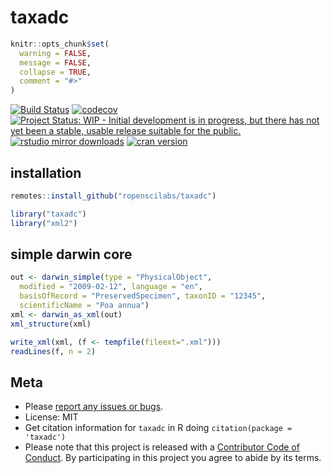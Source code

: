 taxadc
====

```r
knitr::opts_chunk$set(
  warning = FALSE,
  message = FALSE,
  collapse = TRUE,
  comment = "#>"
)
```

[![Build Status](https://travis-ci.org/ropenscilabs/taxadc.svg?branch=master)](https://travis-ci.org/ropenscilabs/taxadc)
[![codecov](https://codecov.io/gh/ropenscilabs/taxadc/branch/master/graph/badge.svg)](https://codecov.io/gh/ropenscilabs/taxadc)
[![Project Status: WIP - Initial development is in progress, but there has not yet been a stable, usable release suitable for the public.](http://www.repostatus.org/badges/latest/wip.svg)](http://www.repostatus.org/#wip)
[![rstudio mirror downloads](http://cranlogs.r-pkg.org/badges/taxadc)](https://github.com/metacran/cranlogs.app)
[![cran version](http://www.r-pkg.org/badges/version/taxadc)](https://cran.r-project.org/package=taxadc)

## installation

```r
remotes::install_github("ropenscilabs/taxadc")
```

```r
library("taxadc")
library("xml2")
```

## simple darwin core

```r
out <- darwin_simple(type = "PhysicalObject", 
  modified = "2009-02-12", language = "en", 
  basisOfRecord = "PreservedSpecimen", taxonID = "12345", 
  scientificName = "Poa annua")
xml <- darwin_as_xml(out)
xml_structure(xml)
```

```r
write_xml(xml, (f <- tempfile(fileext=".xml")))
readLines(f, n = 2)
```

## Meta

* Please [report any issues or bugs](https://github.com/ropenscilabs/taxadc/issues).
* License: MIT
* Get citation information for `taxadc` in R doing `citation(package = 'taxadc')`
* Please note that this project is released with a [Contributor Code of Conduct](CODE_OF_CONDUCT.md). By participating in this project you agree to abide by its terms.
